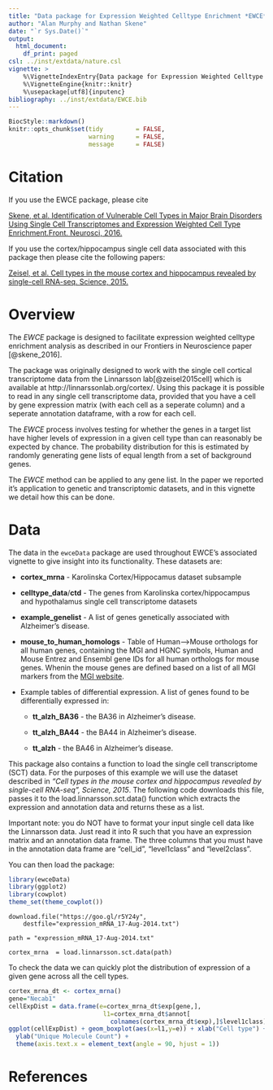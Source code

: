 ```yaml
---
title: "Data package for Expression Weighted Celltype Enrichment *EWCE*"
author: "Alan Murphy and Nathan Skene"
date: "`r Sys.Date()`"
output:
  html_document:
    df_print: paged
csl: ../inst/extdata/nature.csl
vignette: >
    %\VignetteIndexEntry{Data package for Expression Weighted Celltype Enrichment EWCE} 
    %\VignetteEngine{knitr::knitr} 
    %\usepackage[utf8]{inputenc}
bibliography: ../inst/extdata/EWCE.bib
---
```



```r
BiocStyle::markdown()
knitr::opts_chunk$set(tidy         = FALSE,
                      warning      = FALSE,
                      message      = FALSE)

```

# Citation

If you use the EWCE package, please cite

[Skene, et al. Identification of Vulnerable Cell Types in Major Brain Disorders Using Single Cell Transcriptomes and Expression Weighted Cell Type Enrichment.Front. Neurosci, 2016.](https://www.frontiersin.org/articles/10.3389/fnins.2016.00016/full)

If you use the cortex/hippocampus single cell data associated with this package 
then please cite the following papers:

[Zeisel, et al. Cell types in the mouse cortex and hippocampus revealed by single-cell RNA-seq. Science, 2015.](http://www.sciencemag.org/content/early/2015/02/18/science.aaa1934.abstract)

# Overview

The *EWCE* package is designed to facilitate expression weighted celltype enrichment analysis as described in our Frontiers in Neuroscience paper [@skene_2016].

The package was originally designed to work with the single cell cortical transcriptome data from the Linnarsson lab[@zeisel2015cell] which is available at http://linnarssonlab.org/cortex/. Using this package it is possible to read in any single cell transcriptome data, provided that you have a cell by gene expression matrix (with each cell as a seperate column) and a seperate annotation dataframe, with a row for each cell.

The *EWCE* process involves testing for whether the genes in a target list have higher levels of expression in a given cell type than can reasonably be expected by chance. The probability distribution for this is estimated by randomly generating gene lists of equal length from a set of background genes.

The *EWCE* method can be applied to any gene list. In the paper we reported it's application to genetic and transcriptomic datasets, and in this vignette we detail how this can be done. 

# Data

The data in the `ewceData` package are used throughout EWCE's associated vignette to give insight into its functionality. These datasets are:

* **cortex_mrna** - Karolinska Cortex/Hippocamus dataset subsample

* **celltype_data**/**ctd** - The genes from Karolinska cortex/hippocampus and hypothalamus single cell transcriptome datasets

* **example_genelist** - A list of genes genetically associated with Alzheimer's disease.

* **mouse_to_human_homologs** - Table of Human-->Mouse orthologs for all human genes, containing the MGI and HGNC symbols, Human and Mouse Entrez and Ensembl gene IDs for all human orthologs for mouse genes. Whenin the mouse genes are defined based on a list of all MGI markers from the [MGI website](http://www.informatics.jax.org/).

* Example tables of differential expression. A list of genes found to be differentially expressed in:

  * **tt_alzh_BA36** - the BA36 in Alzheimer's disease.

  * **tt_alzh_BA44** - the BA44 in Alzheimer's disease.

  * **tt_alzh** - the BA46 in Alzheimer's disease.

This package also contains a function to load the single cell transcriptome (SCT) data. For the purposes of this example we will use the dataset described in *"Cell types in the mouse cortex and hippocampus revealed by single-cell RNA-seq", Science, 2015*. The following code downloads this file, passes it to the load.linnarsson.sct.data() function which extracts the expression and annotation data and returns these as a list. 

Important note: you do NOT have to format your input single cell data like the Linnarsson data. Just read it into R such that you have an expression matrix and an annotation data frame. The three columns that you must have in the annotation data frame are "cell_id", "level1class" and "level2class". 

You can then load the package:

```r
library(ewceData)
library(ggplot2)
library(cowplot)
theme_set(theme_cowplot())
```

```
download.file("https://goo.gl/r5Y24y",
    destfile="expression_mRNA_17-Aug-2014.txt") 

path = "expression_mRNA_17-Aug-2014.txt"

cortex_mrna  = load.linnarsson.sct.data(path)
```

To check the data we can quickly plot the distribution of expression of a given gene across all the cell types.

```r
cortex_mrna_dt <- cortex_mrna()
gene="Necab1"
cellExpDist = data.frame(e=cortex_mrna_dt$exp[gene,],
                          l1=cortex_mrna_dt$annot[
                            colnames(cortex_mrna_dt$exp),]$level1class)
ggplot(cellExpDist) + geom_boxplot(aes(x=l1,y=e)) + xlab("Cell type") + 
  ylab("Unique Molecule Count") + 
  theme(axis.text.x = element_text(angle = 90, hjust = 1)) 
```

# References
